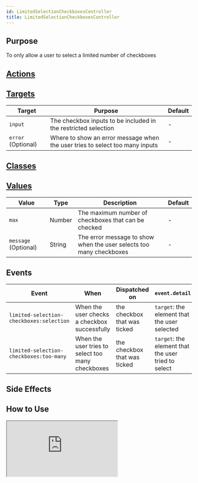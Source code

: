 ```yaml
---
id: LimitedSelectionCheckboxesController
title: LimitedSelectionCheckboxesController
---
```




## Purpose

To only allow a user to select a limited number of checkboxes


## [Actions](https://stimulus.hotwire.dev/reference/actions)
<NoActions/>

## [Targets](https://stimulus.hotwire.dev/reference/targets)

| Target             | Purpose                                                                      | Default |
|--------------------|------------------------------------------------------------------------------|---------|
| `input`            | The checkbox inputs to be included in the restricted selection               | -       |
| `error` (Optional) | Where to show an error message when the user tries to select too many inputs | -       |

## [Classes](https://stimulus.hotwire.dev/reference/classes)
<NoClasses/>

## [Values](https://stimulus.hotwire.dev/reference/values)

| Value                | Type   | Description                                                         | Default |
|----------------------|--------|---------------------------------------------------------------------|---------|
| `max`                | Number | The maximum number of checkboxes that can be checked                | -       |
| `message` (Optional) | String | The error message to show when the user selects too many checkboxes | -       |

## Events

| Event                         | When                                              | Dispatched on                | `event.detail`                                      |
|-------------------------------|---------------------------------------------------|------------------------------|-----------------------------------------------------|
| `limited-selection-checkboxes:selection` | When the user checks a checkbox successfully      | the checkbox that was ticked | `target`: the element that the user selected        |
| `limited-selection-checkboxes:too-many`  | When the user tries to select too many checkboxes | the checkbox that was ticked | `target`: the element that the user tried to select |

## Side Effects
<NoSideEffects/>


## How to Use


<iframe
  src="https:///stimulus-library.netlify.app/controllers/limited_selection_checkboxes_controller.html"
  style={{width: "100%", height: "500px", border: "0", borderRadius: "4px", overflow: "hidden"}}
  sandbox="allow-forms allow-modals allow-popups allow-presentation allow-same-origin allow-scripts"
/>
